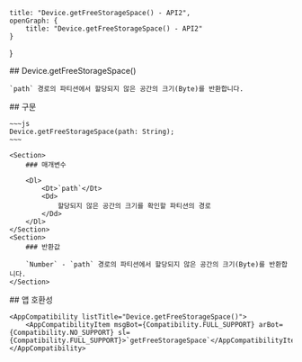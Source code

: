 
    title: "Device.getFreeStorageSpace() - API2",
    openGraph: {
        title: "Device.getFreeStorageSpace() - API2"
    }
}

<Section>
    ## Device.getFreeStorageSpace()

    `path` 경로의 파티션에서 할당되지 않은 공간의 크기(Byte)를 반환합니다.
</Section>
<Section>
    ## 구문

    ~~~js
    Device.getFreeStorageSpace(path: String);
    ~~~

    <Section>
        ### 매개변수

        <Dl>
            <Dt>`path`</Dt>
            <Dd>
                할당되지 않은 공간의 크기를 확인할 파티션의 경로
            </Dd>
        </Dl>
    </Section>
    <Section>
        ### 반환값

        `Number` - `path` 경로의 파티션에서 할당되지 않은 공간의 크기(Byte)를 반환합니다.
    </Section>
</Section>
<Section>
    ## 앱 호환성

    <AppCompatibility listTitle="Device.getFreeStorageSpace()">
        <AppCompatibilityItem msgBot={Compatibility.FULL_SUPPORT} arBot={Compatibility.NO_SUPPORT} sl={Compatibility.FULL_SUPPORT}>`getFreeStorageSpace`</AppCompatibilityItem>
    </AppCompatibility>
</Section>